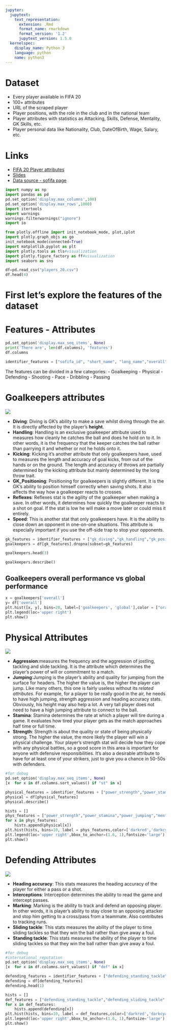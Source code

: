 ```yaml
---
jupyter:
  jupytext:
    text_representation:
      extension: .Rmd
      format_name: rmarkdown
      format_version: '1.2'
      jupytext_version: 1.5.0
  kernelspec:
    display_name: Python 3
    language: python
    name: python3
---
```


# Dataset

-    Every player available in FIFA 20
-    100+ attributes
-    URL of the scraped player
-    Player positions, with the role in the club and in the national team
-    Player attributes with statistics as Attacking, Skills, Defense, Mentality, GK Skills, etc.
-    Player personal data like Nationality, Club, DateOfBirth, Wage, Salary, etc.



# Links

- [FIFA 20 Player attributes](https://www.fifauteam.com/fifa-20-attributes-guide/)
- [Slides](https://sites.google.com/view/aprendizaje-no-supervisado/)
- [Data source - sofifa page](https://sofifa.com/)

```python
import numpy as np
import pandas as pd
pd.set_option('display.max_columns',100)
pd.set_option('display.max_rows',1000)
import itertools
import warnings
warnings.filterwarnings("ignore")
import io
```

```python
from plotly.offline import init_notebook_mode, plot,iplot
import plotly.graph_objs as go
init_notebook_mode(connected=True)
import matplotlib.pyplot as plt
import plotly.tools as tls#visualization
import plotly.figure_factory as ff#visualization
import seaborn as sns
```

```python
df=pd.read_csv("players_20.csv")
df.head(4)
```

# First let's explore the features of the dataset


# Features - Attributes

```python
pd.set_option('display.max_seq_items', None)
print('There are', len(df.columns), 'features')
df.columns
```

```python
identifier_features = ["sofifa_id", "short_name", "long_name","overall"]
```

The features can be divided in a few categories:
- Goalkeeping
- Physical
- Defending
- Shooting
- Pace
- Dribbling
- Passing


# Goalkeepers attributes


<img src="imgs/goalkeepers.png" />



* **Diving**: Diving is GK’s ability to make a save whilst diving through the air. It is directly affected by the player’s **height**.
* **Handling**: Handling is an exclusive goalkeeper attribute used to measures how cleanly he catches the ball and does he hold on to it. In other words, it is the frequency that the keeper catches the ball rather than parrying it and whether or not he holds onto it.
* **Kicking**: Kicking it’s another attribute that only goalkeepers have, used to measures the length and accuracy of goal kicks, from out of the hands or on the ground. The length and accuracy of throws are partially determined by the kicking attribute but mainly determined by the long throw trait. 
* **GK_Positioning**: Positioning for goalkeepers is slightly different. It is the GK’s ability to position himself correctly when saving shots. It also affects the way how a goalkeeper reacts to crosses.
* **Reflexes**: Reflexes stat is the agility of the goalkeeper when making a save. In other words, it determines how quickly the goalkeeper reacts to a shot on goal. If the stat is low he will make a move later or could miss it entirely.
* **Speed**: This is another stat that only goalkeepers have. It is the ability to close down an opponent in one-on-one situations. This attribute is especially important if you use the off-side trap to stop your opponents.

```python
gk_features = identifier_features + ["gk_diving","gk_handling","gk_positioning","gk_reflexes","gk_speed"]
goalkeepers = df[gk_features].dropna(subset=gk_features)
```

```python
goalkeepers.head(3)
```

```python
goalkeepers.describe()
```

## Goalkeepers overall performance vs global performance

```python
x = goalkeepers['overall']
y= df['overall']
plt.hist([x, y], bins=20, label=['goalkeepers', 'global'],color = ["orangered","darkcyan"], lw=0)
plt.legend(loc='upper right')
plt.show()
```

# Physical Attributes


<img src="imgs/physical.png"/>


* **Aggression**:measures the frequency and the aggression of jostling, tackling and slide tackling. It is the attribute which determines the player’s power of will or commitment to a match.
* **Jumping**:Jumping is the player’s ability and quality for jumping from the surface for headers. The higher the value is, the higher the player can jump. Like many others, this one is fairly useless without its *related attributes*. For example, for a player to be really good in the air, he needs to have high jumping, strength aggression and heading accuracy stats. Obviously, his height may also help a lot. A very tall player does not need to have a high jumping attribute to connect to the ball.
* **Stamina**: Stamina determines the rate at which a player will tire during a game. It evaluates how tired your player gets as the match approaches half time or full time.
* **Strength**: Strength is about the quality or state of being physically strong. The higher the value, the more likely the player will win a physical challenge. Your player’s strength stat will decide how they cope with any physical battles, so a good score in this area is important for anyone with defensive responsibilities. It’s also a desirable attribute to have for at least one of your strikers, just to give you a chance in 50-50s with defenders.

```python
#for debug
pd.set_option('display.max_seq_items', None)
[x  for x in df.columns.sort_values() if "st" in x]
```

```python
physical_features = identifier_features + ["power_strength","power_stamina","power_jumping","mentality_aggression"]
physical = df[physical_features]
physical.describe()
```

```python
hists = []
phys_features = ["power_strength","power_stamina","power_jumping","mentality_aggression"]
for x in phys_features:
    hists.append(physical[x])
plt.hist(hists, bins=10, label = phys_features,color=['darkred','darkcyan', 'darkorange','darkgreen'], alpha=.8)
plt.legend(loc='upper right',bbox_to_anchor=(1.6, 1),fontsize='large')
plt.show()
```

# Defending Attributes


<img src="imgs/defending.png"/>


* **Heading accuracy**: This stats measures the heading accuracy of the player for either a pass or a shot.
* **Interceptions**: Interception determines the ability to read the game and intercept passes.
* **Marking**: Marking is the ability to track and defend an opposing player. In other words, it is player’s ability to stay close to an opposing attacker and stop him getting to a cross/pass from a teammate. Also contributes to tracking runs.
* **Sliding tackle**: This stats measures the ability of the player to time sliding tackles so that they win the ball rather than give away a foul.
* **Standing tackle**: This stats measures the ability of the player to time sliding tackles so that they win the ball rather than give away a foul.

```python
#for debug
#international_reputation
pd.set_option('display.max_seq_items', None)
[x  for x in df.columns.sort_values() if "def" in x]
```

```python
defending_features = identifier_features + ["defending_standing_tackle","defending_sliding_tackle","attacking_heading_accuracy","mentality_interceptions","defending_marking"]
defending = df[defending_features]
defending.head(1)
```

```python
hists = []
def_features = ["defending_standing_tackle","defending_sliding_tackle","attacking_heading_accuracy","mentality_interceptions","defending_marking"]
for x in def_features:
    hists.append(defending[x])
plt.hist(hists, bins=10, label = def_features,color=['darkred','darkcyan', 'darkorange','darkgreen', 'darkblue'], alpha=.8)
plt.legend(loc='upper right',bbox_to_anchor=(1.6, 1),fontsize='large')
plt.show()
```
